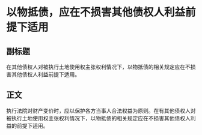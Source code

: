 # 以物抵债，应在不损害其他债权人利益前提下适用
## 副标题
在其他债权人对被执行土地使用权主张权利情况下，以物抵债的相关规定应在不损害其他债权人利益前提下适用。
## 正文
执行法院对财产变价时，应以保护各方当事人合法权益为原则。在有其他债权人对被执行土地使用权主张权利情况下，以物抵债的相关规定应在不损害其他债权人利益的前提下适用。